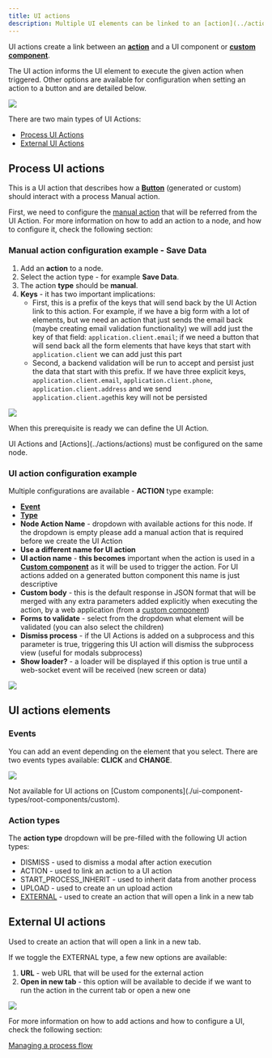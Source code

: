 ```yaml
---
title: UI actions
description: Multiple UI elements can be linked to an [action](../actions/actions) via a UI Action. If the action is just a method to interact with the process, the UI Action adds information about how that UI should react. For example, should a loader appear after executing the action, should a modal be dismissed, or if some default data should be sent back to the process.
---
```


UI actions create a link between an [**action**](../actions/actions) and a UI component or [**custom component**](./ui-component-types/root-components/custom). 

The UI action informs the UI element to execute the given action when triggered. Other options are available for configuration when setting an action to a button and are detailed below.

![](https://s3.eu-west-1.amazonaws.com/docx.flowx.ai/building-blocks/ui-designer/ui_actions.gif)

There are two main types of UI Actions:

- [Process UI Actions](#process-ui-actions)
- [External UI Actions](#external-ui-actions)

## Process UI actions

This is a UI action that describes how a [**Button**](../ui-designer/ui-component-types/buttons) (generated or custom) should interact with a process Manual action.

First, we need to configure the [manual action](../actions/actions) that will be referred from the UI Action. For more information on how to add an action to a node, and how to configure it, check the following section:

<Card title="Adding an action to a node" href="../../flowx-designer/managing-a-process-flow/adding-an-action-to-a-node">
</Card>

### Manual action configuration example - Save Data

1. Add an **action** to a node.
2. Select the action type - for example **Save Data**.
3. The action **type** should be **manual**.
4. **Keys** - it has two important implications:
   * First, this is a prefix of the keys that will send back by the UI Action link to this action. For example, if we have a big form with a lot of elements, but we need an action that just sends the email back (maybe creating email validation functionality) we will add just the key of that field: `application.client.email`; if we need a button that will send back all the form elements that have keys that start with `application.client` we can add just this part
   * Second, a backend validation will be run to accept and persist just the data that start with this prefix. If we have three explicit keys, `application.client.email`, `application.client.phone`, `application.client.address` and we send `application.client.age`this key will not be persisted

![](https://s3.eu-west-1.amazonaws.com/docx.flowx.ai/building-blocks/ui-designer/ui_action_key.png)

When this prerequisite is ready we can define the UI Action.

<Check>
UI Actions and [Actions](../actions/actions) must be configured on the same node.
</Check>

### UI action configuration example

Multiple configurations are available - **ACTION** type example:

* [**Event**](#events)
* [**Type**](#action-types)
* **Node Action Name** - dropdown with available actions for this node. If the dropdown is empty please add a manual action that is required before we create the UI Action
* **Use a different name for UI action**
* **UI action name** - **this becomes** important when the action is used in a [**Custom component**](./ui-component-types/root-components/custom) as it will be used to trigger the action. For UI actions added on a generated button component this name is just descriptive
* **Custom body** - this is the default response in JSON format that will be merged with any extra parameters added explicitly when executing the action, by a web application (from a [custom component](./ui-component-types/root-components/custom))
* **Forms to validate** - select from the dropdown what element will be validated (you can also select the children)
* **Dismiss process** - if the UI Actions is added on a subprocess and this parameter is true, triggering this UI action will dismiss the subprocess view (useful for modals subprocess)
* **Show loader?** - a loader will be displayed if this option is true until a web-socket event will be received (new screen or data)


<Frame>

![](https://s3.eu-west-1.amazonaws.com/docx.flowx.ai/building-blocks/ui-designer/ui_actions_multiple_configs.png)

</Frame>

## UI actions elements

### Events

You can add an event depending on the element that you select. There are two events types available: **CLICK** and **CHANGE**.

![](https://s3.eu-west-1.amazonaws.com/docx.flowx.ai/building-blocks/ui-designer/ui_action_events.gif)

<Info>
Not available for UI actions on [Custom components](./ui-component-types/root-components/custom).
</Info>

### Action types

The **action type** dropdown will be pre-filled with the following UI action types:

* DISMISS - used to dismiss a modal after action execution
* ACTION - used to link an action to a UI action
* START_PROCESS_INHERIT - used to inherit data from another process
* UPLOAD - used to create an un upload action
* [EXTERNAL](./ui-actions#external-ui-actions) - used to create an action that will open a link in a new tab

## External UI actions

Used to create an action that will open a link in a new tab.

If we toggle the EXTERNAL type, a few new options are available:

1. **URL** - web URL that will be used for the external action
2. **Open in new tab** - this option will be available to decide if we want to run the action in the current tab or open a new one

<Frame>

![](https://s3.eu-west-1.amazonaws.com/docx.flowx.ai/building-blocks/ui-designer/ui_action_external.png)

</Frame>

For more information on how to add actions and how to configure a UI, check the following section:

[Managing a process flow](../../flowx-designer/managing-a-process-flow)

